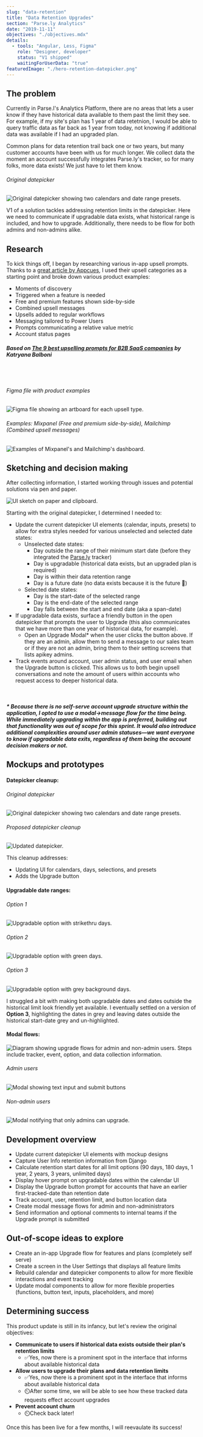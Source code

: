 ```yaml
---
slug: "data-retention"
title: "Data Retention Upgrades"
section: "Parse.ly Analytics"
date: "2019-11-11"
objectives: "./objectives.mdx"
details:
  - tools: "Angular, Less, Figma"
    role: "Designer, developer"
    status: "V1 shipped"
    waitingForUserData: "true"
featuredImage: "./hero-retention-datepicker.png"
---
```




## The problem

Currently in Parse.l's Analytics Platform, there are no areas that lets a user know if they have historical data available to them past the limit they see. For example, if my site's plan has 1 year of data retetnion, I would be able to query traffic data as far back as 1 year from today, not knowing if additional data was available if I had an upgraded plan.

Common plans for data retention trail back one or two years, but many customer accounts have been with us for much longer. We collect data the moment an account successfully integrates Parse.ly's tracker, so for many folks, more data exists! We just have to let them know.

###### Original datepicker
![Original datepicker showing two calendars and date range presets.](./datepicker-before.png)

V1 of a solution tackles addressing retention limits in the datepicker. Here we need to communicate if upgradable data exists, what historical range is included, and how to upgrade. Additionally, there needs to be flow for both admins and non-admins alike.



## Research

To kick things off, I began by researching various in-app upsell prompts. Thanks to a [great article by Appcues](https://www.appcues.com/blog/upselling-prompts-saas), I used their upsell categories as a starting point and broke down various product examples:

- Moments of discovery
- Triggered when a feature is needed
- Free and premium features shown side-by-side
- Combined upsell messages
- Upsells added to regular workflows
- Messaging tailored to Power Users
- Prompts communicating a relative value metric
- Account status pages

##### Based on [_The 9 best upselling prompts for B2B SaaS companies_](https://www.appcues.com/blog/upselling-prompts-saas) by Katryana Balboni

<br/>
<br/>

###### Figma file with product examples
![Figma file showing an artboard for each upsell type.](./research-figma.png)

###### Examples: Mixpanel (Free and premium side-by-side), Mailchimp (Combined upsell messages)
![Examples of Mixpanel's and Mailchimp's dashboard.](./research-mixpanel-mailchimp.png)


## Sketching and decision making

After collecting information, I started working through issues and potential solutions via pen and paper.

![UI sketch on paper and clipboard.](./mockups-sketch.jpg)

Starting with the original datepicker, I determined I needed to:

- Update the current datepicker UI elements (calendar, inputs, presets) to allow for extra styles needed for various unselected and selected date states:
    - Unselected date states:
        - Day outside the range of their minimum start date (before they  integrated the [Parse.ly](http://parse.ly) tracker)
        - Day is upgradable (historical data exists, but an upgraded plan is required)
        - Day is within their data retention range
        - Day is a future date (no data exists because it is the future 🔮)
    - Selected date states:
        - Day is the start-date of the selected range
        - Day is the end-date of the selected range
        - Day falls between the start and end date (aka a span-date)
- If upgradable data exists, surface a friendly button in the open datepicker that prompts the user to Upgrade (this also communicates that we have more than one year of historical data, for example).
    - Open an Upgrade Modal* when the user clicks the button above. If they are an admin, allow them to send a message to our sales team or if they are not an admin, bring them to their setting screens that lists apikey admins.
- Track events around account, user admin status, and user email when the Upgrade button is clicked. This allows us to both begin upsell conversations and note the amount of users within accounts who request access to deeper historical data.

<br/>

##### * Because there is no self-serve account upgrade structure within the application, I opted to use a modal->message flow for the time being. While immediately upgrading within the app is preferred, building out that functionality was out of scope for this sprint. It would also introduce additional complexities around user admin statuses&mdash;we want everyone to know if upgradable data exits, regardless of them being the account decision makers or not.

## Mockups and prototypes

#### Datepicker cleanup:

###### Original datepicker
![Original datepicker showing two calendars and date range presets.](./datepicker-before.png)

###### Proposed datepicker cleanup
![Updated datepicker.](./datepicker-after.png)

This cleanup addresses:
- Updating UI for calendars, days, selections, and presets
- Adds the Upgrade button

#### Upgradable date ranges:

###### Option 1
![Upgradable option with strikethru days.](./datepicker-upgradable-01.png)

###### Option 2
![Upgradable option with green days.](./datepicker-upgradable-02.png)

###### Option 3
![Upgradable option with grey background days.](./datepicker-upgradable-03.png)

I struggled a bit with making both upgradable dates and dates outside the historical limit look friendly yet available. I eventually settled on a version of **Option 3**, highlighting the dates in grey and leaving dates outside the historical start-date grey and un-highlighted.

#### Modal flows:

![Diagram showing upgrade flows for admin and non-admin users. Steps include tracker, event, option, and data collection information.](./modal-flow.png)

###### Admin users
![Modal showing text input and submit buttons](./modal-admin.png)

###### Non-admin users
![Modal notifying that only admins can upgrade.](./modal-non-admin.png)

## Development overview

* Update current datepicker UI elements with mockup designs
* Capture User Info retention information from Django
* Calculate retention start dates for all limit options (90 days, 180 days, 1 year, 2 years, 3 years, unlimited days)
* Display hover prompt on upgradable dates within the calendar UI
* Display the Upgrade button prompt for accounts that have an earlier first-tracked-date than retention date
* Track account, user, retention limit, and button location data
* Create modal message flows for admin and non-administrators
* Send information and optional comments to internal teams if the Upgrade prompt is submitted


## Out-of-scope ideas to explore
- Create an in-app Upgrade flow for features and plans (completely self serve)
- Create a screen in the User Settings that displays all feature limits
- Rebuild calendar and datepicker components to allow for more flexible interactions and event tracking
- Update modal components to allow for more flexible properties (functions, button text, inputs, placeholders, and more)


## Determining success

This product update is still in its infancy, but let's review the original objectives:

- **Communicate to users if historical data exists outside their plan's retention limits**
    - ✅Yes, now there is a prominent spot in the interface that informs about available historical data
- **Allow users to upgrade their plans and data retention limits**
    - ✅Yes, now there is a prominent spot in the interface that informs
    about available historical data
    - ⏲️After some time, we will be able to see how these tracked data requests effect account upgrades
- **Prevent account churn**
    - ⏲️Check back later!

Once this has been live for a few months, I will reevaulate its success!